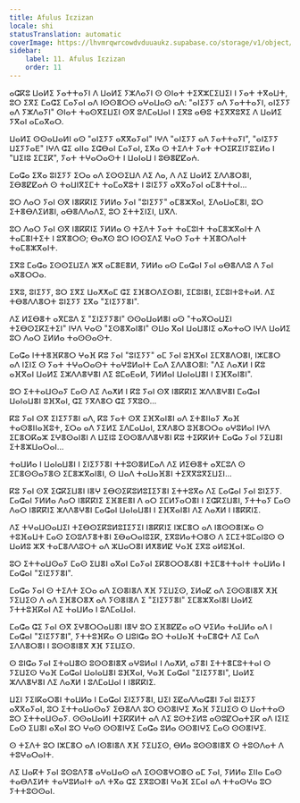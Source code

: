 ```yaml
---
title: Afulus Iɛzizan
locale: shi
statusTranslation: automatic
coverImage: https://lhvmrqwrcowdvduuaukz.supabase.co/storage/v1/object/public/strapi-uploads/small_cover-tratado-de-psicologia-revolucionaria.webp-5e15e1cec4e0ebebcde5d7fc7565d8fd.webp
sidebar:
    label: 11. Afulus Iɛzizan
    order: 11
---
```

ⴰⵛⴽⵓ ⵡⴰⵍⵉ ⵢⴰⵜⵜⴰⵢⵏ ⴷ ⵡⴰⵍⵉ ⵢⵣⴷⴰⵢⵏ ⵙ ⵙⵏⴰⵜ ⵜⵉⴳⵣⵎⵉⵡⵉⵏ ⵏ ⵢⴰⵜ ⵜⴳⴰⵡⵜ, ⵓⵔ ⵉⴳⵉ ⵎⴰⵛⵉ ⵎⴰⵢⴰⵏ ⴰⴷ ⵏⵙⵙⴻⵔⵙ ⴰⵖⴰⵡⴰⵙ ⴰⴷ: "ⴰⵏⵉⵢⵢ ⴰⴷ ⵢⴰⵜⵜⴰⵢⵏ, ⴰⵏⵉⵢⵢ ⴰⴷ ⵢⵣⴷⴰⵢⵏ" ⵙⵏⴰⵜ ⵜⴰⵙⴳⵉⵡⵉⵏ ⵙⴳ ⵓⴷⵎⴰⵡⴰⵏ ⵏ ⵉⴳⵓ ⴰⴱⵓ ⵜⵉⴳⴳⵓⴳⵉ ⴷ ⵡⴰⵍⵉ ⵢⴳⴰⵏ ⴰⵎⴰⴳⴰⵔ.

ⵡⴰⵍⵉ ⵙⵙⴰⵡⴰⵍⵏ ⴰⵙ "ⴰⵏⵉⵢⵢ ⴰⴳⴳⴰⵢⴰⵏ" ⵏⵖⴷ "ⴰⵏⵉⵢⵢ ⴰⴷ ⵢⴰⵜⵜⴰⵢⵏ", "ⴰⵏⵉⵢⵢ ⵡⵉⵢⵢⴰⴹ" ⵏⵖⴷ ⵛⵉ ⴰⵏⵏⴰ ⵉⵛⴱⴰⵏ ⵎⴰⵢⴰⵏ, ⵉⴳⴰ ⵙ ⵜⵉⴷⵜ ⵢⴰⵜ ⵜⵔⵉⴽⵉⵏⵢⵓⵉⵍⴰ ⵏ "ⵡⵉⵏⵓ ⵉⵎⵉⴽ", ⵢⴰⵜ ⵜⵖⴰⵔⴰⵙⵜ ⵏ ⵡⴰⵏⴰⵡ ⵏ ⵓⴱⴻⵇⵇⴰⵄ.

ⵎⴰⵛⴰ ⵉⴳⴰ ⵓⵏⵉⵢⵢ ⵉⵔⴰ ⴰⴷ ⵉⵙⵙⵉⵡⴷ ⴷⵉ ⴷⴰ, ⴷ ⴷⵉ ⵡⴰⵍⵉ ⵉⴷⴷⴻⵔⴻⵏ, ⵉⴱⴻⵇⵇⴰⵄ ⵙ ⵜⴰⵡⵏⴳⵉⵎⵜ ⵜⴰⵎⴰⴳⵓⵜ ⵏ ⵓⵏⵉⵢⵢ ⴰⴳⴳⴰⵢⴰⵏ ⴰⵎⴻⵜⵜⴰⵏ...

ⵓⵔ ⴷⴰⵔ ⵢⴰⵏ ⵙⴳ ⵏⴻⴽⴽⵏⵉ ⵢⵍⵍⴰ ⵢⴰⵏ "ⵓⵏⵉⵢⵢ" ⴰⵎⴻⵣⴳⴰⵏ, ⵉⴷⴰⵡⴰⵎⴻⵏ, ⵓⵔ ⵉⵜⴻⴱⴷⵉⵍⴻⵏ, ⴰⴱⴻⴷⴷⴰⴷⵉ, ⵓⵔ ⵉⵜⵜⵉⵏⵉⵏ, ⵡⴳⴷ.

ⵓⵔ ⴷⴰⵔ ⵢⴰⵏ ⵙⴳ ⵏⴻⴽⴽⵏⵉ ⵢⵍⵍⴰ ⵙ ⵜⵉⴷⵜ ⵢⴰⵜ ⵜⴰⵎⵓⵏⵜ ⵜⴰⵎⴻⵣⴳⴰⵏⵜ ⴷ ⵜⴰⵎⴻⵏⵜⵉⵜ ⵏ ⵓⴳⴻⵔⵙ; ⴱⴰⵅⵙ ⵓⵔ ⵏⵙⵙⵉⴷⵉ ⵖⴰⵙ ⵢⴰⵜ ⵜⴼⴻⵔⴷⴰⵏⵜ ⵜⴰⵎⴻⵣⴳⴰⵏⵜ.

ⵉⴳⵓ ⵎⴰⵛⴰ ⵉⵙⵙⵉⵡⵉⴷ ⵣⴳ ⴰⵎⴻⴹⴻⵍ, ⵢⵍⵍⴰ ⴰⵙ ⵎⴰⵛⴰⵏ ⵢⴰⵏ ⴰⴱⴻⴷⴷⵓ ⴷ ⵢⴰⵏ ⴰⴳⴻⵔⵔⴰ.

ⵉⴳⵓ, ⵓⵏⵉⵢⵢ, ⵓⵔ ⵉⴳⵉ ⵡⴰⵅⵅⴰⵎ ⵛⵉ ⵉⴼⴻⵔⴷⵉⵙⴻⵏ, ⵉⵎⵓⵏⴻⵏ, ⵉⵎⵓⵏⵜⵓⵜⴰⵍ. ⴷⵉ ⵜⴱⴻⴷⴷⴻⵔⵜ ⵓⵏⵉⵢⵢ ⵉⴳⴰ "ⵉⵏⵉⵢⵢⴻⵏ".

ⴷⵉ ⵍⵉⴱⴻⵜ ⴰⴳⵎⵓⴷ ⵉ "ⵉⵏⵉⵢⵢⴻⵏ" ⵙⵙⴰⵡⴰⵍⴻⵏ ⴰⵙ "ⵜⴰⴳⵔⴰⵡⵉⵏ ⵜⵉⴱⵙⵉⴽⵉⵜⵉⵏ" ⵏⵖⴷ ⵖⴰⵙ "ⵉⵙⴻⴳⴰⵏⴻⵏ" ⵙⵡⴰ ⴳⴰⵏ ⵡⴰⵡⴻⵏⵉ ⴰⵅⴰⵜⴰⵔ ⵏⵖⴷ ⵡⴰⵍⵉ ⵓⵔ ⴷⴰⵔ ⵉⵍⵍⴰ ⵜⴰⵙⵙⴰⵙⵜ.

ⵎⴰⵛⴰ ⵏⵜⵜⴻⴼⴽⴻⵔ ⵖⴰⴼ ⴽⵓ ⵢⴰⵏ "ⵓⵏⵉⵢⵢ" ⴰⵎ ⵢⴰⵏ ⵓⴼⴳⴰⵏ ⵉⵎⴳⴻⴷⵔⴻⵏ, ⵏⵣⵎⴻⵔ ⴰⴷ ⵏⵉⵏⵉ ⵙ ⵢⴰⵜ ⵜⵖⴰⵔⴰⵙⵜ ⵜⴰⵖⵓⵍⴰⵏⵜ ⵎⴰⴷ ⵉⴷⴷⴻⵔⴻⵏ: "ⴷⵉ ⴷⴰⵅⵍ ⵏ ⴽⵓ ⴰⴼⴳⴰⵏ ⵡⴰⵍⵉ ⵉⵣⴷⴷⴻⵖⴻⵏ ⴷⵉ ⵓⵎⴰⴹⴰⵍ, ⵢⵍⵍⴰⵏ ⵡⴰⵏⴰⵡⴻⵏ ⵏ ⵉⴼⴳⴰⵏⴻⵏ".

ⵓⵔ ⵉⵜⵜⴰⵡⵙⴰⵢ ⵎⴰⵙ ⴷⵉ ⴷⴰⵅⵍ ⵏ ⴽⵓ ⵢⴰⵏ ⵙⴳ ⵏⴻⴽⴽⵏⵉ ⵣⴷⴷⴻⵖⴻⵏ ⵎⴰⵛⴰⵏ ⵡⴰⵏⴰⵡⴻⵏ ⵓⴼⴳⴰⵏ, ⵛⵉ ⵢⴳⴷⴻⵔ ⵛⵉ ⵢⴳⵓⵙ...

ⴽⵓ ⵢⴰⵏ ⵙⴳ ⵉⵏⵉⵢⵢⴻⵏ ⴰⴷ, ⴽⵓ ⵢⴰⵜ ⵙⴳ ⵉⴼⴳⴰⵏⴻⵏ ⴰⴷ ⵉⵜⴻⵏⵏⴰⵢ ⵅⴰⴼ ⵜⴰⵙⴻⵏⵏⴰⴼⵓⵜ, ⵉⵔⴰ ⴰⴷ ⵢⵉⵍⵉ ⵉⴷⵎⴰⵡⴰⵏ, ⵉⴳⴷⴻⵔ ⵓⴼⴻⵔⵔⴰ ⴰⵖⵓⵍⴰⵏ ⵏⵖⴷ ⵉⵎⴻⵔⴽⴰⵣ ⵉⵖⴻⵙⴰⵏⴻⵏ ⴷ ⵡⵉⵏⵓ ⵉⵙⵙⴻⴷⴷⴻⵖⴻⵏ ⴽⵓ ⵜⵉⴽⴽⵍⵜ ⵎⴰⵛⴰ ⵢⴰⵏ ⵢⵉⵡⴻⵏ ⵉⵜⴻⵣⵡⴰⵔⴰⵏ...

ⵜⴰⵡⵍⴰ ⵏ ⵡⴰⵏⴰⵡⴻⵏ ⵏ ⵉⵏⵉⵢⵢⴻⵏ ⵜⵜⵓⵙⴻⵍⵎⴰⴷ ⴷⵉ ⵍⵉⴱⴻⵜ ⴰⴳⵎⵓⴷ ⵙ ⵉⵎⴻⵙⵙⴰⵢⴻⵙ ⵉⵎⴻⵣⴳⴰⵏⴻⵏ, ⵙ ⵡⴰⴷ ⵜⴰⵡⴰⴼⴻⵏ ⵜⵉⴳⴳⵓⴳⵉⵡⵉⵏ...

ⴽⵓ ⵢⴰⵏ ⵙⴳ ⵉⵛⴽⵉⵡⴻⵏ ⵏⴻⵖ ⵉⴱⵙⵉⴽⵓⵍⵓⵊⵉⵢⴻⵏ ⵉⵜⵜⵓⴳⴰ ⴷⵉ ⵎⴰⵛⴰⵏ ⵢⴰⵏ ⵓⵏⵉⵢⵢ. ⵎⴰⵛⴰⵏ ⵢⵍⵍⴰ ⴷⴰⵔ ⵏⴻⴽⴽⵏⵉ ⵉⴼⴻⴹⴻⵏ ⴷ ⴰⵔ ⵉⵎⵍⵢⴰⵔⴻⵏ ⵏ ⵉⵛⴽⵉⵡⴻⵏ, ⵢⵜⵜⴰⵢ ⵎⴰⵙ ⴷⴰⵔ ⵏⴻⴽⴽⵏⵉ ⵣⴷⴷⴻⵖⴻⵏ ⵎⴰⵛⴰⵏ ⵡⴰⵏⴰⵡⴻⵏ ⵏ ⵉⴼⴳⴰⵏⴻⵏ ⴷⵉ ⴷⴰⵅⵍ ⵏ ⵏⴻⴽⴽⵏⵉ.

ⴷⵉ ⵜⵖⴰⵡⵙⴰⵡⵉⵏ ⵜⵉⴱⵙⵉⴽⵓⵍⵓⵊⵉⵢⵉⵏ ⵏⴻⴽⴽⵏⵉ ⵏⵣⵎⴻⵔ ⴰⴷ ⵏⴻⵙⵙⴻⵏⵣⴰ ⵙ ⵜⵓⴼⴰⵡⵜ ⵎⴰⵙ ⵉⵙⵓⴷⵢⴻⵜⴻⵏ ⵉⴱⴰⵔⴰⵏⵓⵉⴽ, ⵉⴳⵓⵍⴰⵜⵔⴻⵙ ⴷ ⵉⵎⵉⵜⵓⵎⴰⵏⵓⵙ ⵙ ⵡⴰⵍⵓ ⵣⴳ ⵜⴰⵎⴻⴷⴷⵓⵔⵜ ⴰⴷ ⵣⵡⴰⵔⴻⵏ ⵍⵅⴻⵍⵇ ⵖⴰⴼ ⵉⴳⵓ ⴰⵍⵓⴼⴰⵏ.

ⵓⵔ ⵉⵜⵜⴰⵡⵙⴰⵢ ⵎⴰⵙ ⵉⵡⴻⵏ ⴰⴳⴰⵏ ⵎⴰⵢⴰⵏ ⵉⴽⴻⵔⵔⴻⵃⴻⵏ ⵜⵉⵎⴻⵜⵜⴰⵏⵜ ⵜⴰⵡⵍⴰ ⵏ ⵎⴰⵛⴰⵏ "ⵉⵏⵉⵢⵢⴻⵏ".

ⵎⴰⵛⴰ ⵢⴰⵏ ⵙ ⵜⵉⴷⵜ ⵉⵔⴰ ⴰⴷ ⵉⵙⴻⵏⴻⴷ ⵅⴼ ⵢⵉⵡⵉⵙ, ⵉⵍⴰⵇ ⴰⴷ ⵉⵙⵙⴻⵏⴻⴳ ⵅⴼ ⵢⵉⵡⵉⵙ ⴷ ⴰⴷ ⵉⴼⴻⵔⴻⵅ ⴰⴷ ⵢⵙⴻⵏⴻⴷ ⵉ "ⵉⵏⵉⵢⵢⴻⵏ" ⵉⵎⴻⵣⴳⴰⵏⴻⵏ ⵡⴰⵍⵉ ⵢⵜⵜⵓⴼⴽⴰⵏ ⴷⵉ ⵜⴰⵡⵍⴰ ⵏ ⵓⴷⵎⴰⵡⴰⵏ.

ⵎⴰⵛⴰ ⵛⵉ ⵢⴰⵏ ⵙⴳ ⵉⵖⴻⵔⵔⴰⵡⴻⵏ ⵏⴻⵖ ⵓⵔ ⵉⴼⴻⵇⵇⴰ ⴰⵔ ⵖⵉⵍⴰ ⵜⴰⵡⵍⴰ ⴰⴷ ⵏ ⵎⴰⵛⴰⵏ "ⵉⵏⵉⵢⵢⴻⵏ", ⵢⵜⵜⵓⴼⴽⴰ ⵙ ⵡⵓⵏⵛⴰ ⵓⵔ ⵜⴰⵡⴰⴼ ⵜⴰⵎⴻⵛⵜ ⴷⵉ ⵎⴰⴷ ⵉⴷⴷⴻⵔⴻⵏ ⵏ ⵓⵙⵙⴻⵏⴻⴳ ⵅⴼ ⵢⵉⵡⵉⵙ.

ⵙ ⵓⵏⵛⴰ ⵢⴰⵏ ⵉⵜⴰⵡⴻⵙ ⵓⵙⵙⴻⵏⴻⴳ ⴰⵖⵓⵍⴰⵏ ⵏ ⴷⴰⵅⵍ, ⴰⵢⴻⵏ ⵉⵜⵜⴻⵎⵓⵜⵜⴰⵏ ⵙ ⵢⵉⵡⵉⵙ ⵖⴰⴼ ⵎⴰⵛⴰⵏ ⵡⴰⵏⴰⵡⴻⵏ ⵓⴼⴳⴰⵏ, ⵖⴰⴼ ⵎⴰⵛⴰⵏ "ⵉⵏⵉⵢⵢⴻⵏ", ⵡⴰⵍⵉ ⵣⴷⴷⴻⵖⴻⵏ ⴷⵉ ⴷⴰⵅⵍ ⵏ ⵓⴷⵎⴰⵡⴰⵏ ⵏ ⵏⴻⴽⴽⵏⵉ.

ⵡⵉⵏ ⵢⵉⵏⴽⴰⵔⴻⵏ ⵜⴰⵡⵍⴰ ⵏ ⵎⴰⵛⴰⵏ ⵉⵏⵉⵢⵢⴻⵏ, ⵡⵉⵏ ⵉⵇⴰⴷⴷⴰⵛⴻⵏ ⵢⴰⵏ ⵓⵏⵉⵢⵢ ⴰⴳⴳⴰⵢⴰⵏ, ⵓⵔ ⵉⵜⵜⴰⵡⴰⵙⴰⵢ ⵉⴱⴻⴷⴷ ⵓⵔ ⵙⵙⴻⵏⵖⵉ ⵅⴰⴼ ⵢⵉⵡⵉⵙ ⵙ ⵡⴰⵜⵜⴰⵙ ⵓⵔ ⵉⵜⵜⴰⵡⵙⴰⵢ. ⵙⵙⴰⵡⴰⵍⵏ ⵜⵉⴽⴽⵍⵜ ⴰⴷ ⴷⵉ ⵓⵙⵜⵉⵍⵓ ⴰⵙⵓⵇⵔⴰⵜⵉⴽ ⴰⴷ ⵏⵉⵏⵉ ⵎⴰⵙ ⵉⵡⴻⵏ ⴰⴳⴰⵏ ⵓⵔ ⵖⴰⵙ ⵙⵙⴻⵏⵖⵉ ⵎⴰⵛⴰ ⵓⵍⴰ ⵙⵙⴻⵏⵖⵉ ⵎⴰⵙ ⵙⵙⴻⵏⵖⵉ.

ⵙ ⵜⵉⴷⵜ ⵓⵔ ⵏⵣⵎⴻⵔ ⴰⴷ ⵏⵙⴻⵏⴻⴷ ⵅⴼ ⵢⵉⵡⵉⵙ, ⴱⵍⴰ ⵓⵙⵙⴻⵏⴻⴳ ⵙ ⵜⵓⵙⴷⴰⵜ ⴷ ⵜⵓⵖⴰⵔⴰⵏⵜ.

ⴷⵉ ⵡⴰⴽⵜ ⵢⴰⵏ ⵓⵙⵓⴷⵢⴻ ⴰⵖⴰⵡⴰⵙ ⴰⴷ ⵉⵙⵙⴻⵖⵔⴻⵙ ⴰⵎ ⵢⴰⵏ, ⵢⵍⵍⴰ ⵉⵏⵏⴰ ⵎⴰⵙ ⵜⴰⴱⴷⵉⵍⵜ ⵜⴰⵖⵓⵍⴰⵏⵜ ⴰⴷ ⵜⴳⴰ ⵛⵉ ⵉⴳⵓⵔⴻⵏ ⵖⴰⴼ ⵉⵎⴰⵏ ⴰⴷ ⵜⵜⴰⵙⵖⴰ ⵓⵔ ⵢⵜⵜⵓⵙⵙⴰⵏ.

